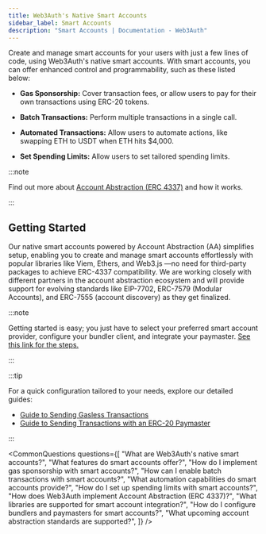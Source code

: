 ```yaml
---
title: Web3Auth's Native Smart Accounts​
sidebar_label: Smart Accounts
description: "Smart Accounts | Documentation - Web3Auth"
---
```



Create and manage smart accounts for your users with just a few lines of code, using Web3Auth's
native smart accounts. With smart accounts, you can offer enhanced control and programmability, such
as these listed below:

- **Gas Sponsorship:** Cover transaction fees, or allow users to pay for their own transactions
  using ERC-20 tokens.

- **Batch Transactions:** Perform multiple transactions in a single call.

- **Automated Transactions:** Allow users to automate actions, like swapping ETH to USDT when ETH
  hits $4,000.

- **Set Spending Limits:** Allow users to set tailored spending limits.

:::note

Find out more about
[Account Abstraction (ERC 4337)](https://blog.web3auth.io/an-ultimate-guide-to-web3-wallets-externally-owned-account-and-smart-contract-wallet/#introduction-to-eip-4337)
and how it works.

:::

## Getting Started

Our native smart accounts powered by Account Abstraction (AA) simplifies setup, enabling you to
create and manage smart accounts effortlessly with popular libraries like Viem, Ethers, and Web3.js
—no need for third-party packages to achieve ERC-4337 compatibility. We are working closely with
different partners in the account abstraction ecosystem and will provide support for evolving
standards like EIP-7702, ERC-7579 (Modular Accounts), and ERC-7555 (account discovery) as they get
finalized.

:::note

Getting started is easy; you just have to select your preferred smart account provider, configure
your bundler client, and integrate your paymaster. [See this link for the steps.](/sdk/web/react)

:::

:::tip

For a quick configuration tailored to your needs, explore our detailed guides:

- [Guide to Sending Gasless Transactions](/guides/sending-gasless-transaction)
- [Guide to Sending Transactions with an ERC-20 Paymaster](/guides/erc20-paymaster)

:::

<CommonQuestions
  questions={[
    "What are Web3Auth's native smart accounts?",
    "What features do smart accounts offer?",
    "How do I implement gas sponsorship with smart accounts?",
    "How can I enable batch transactions with smart accounts?",
    "What automation capabilities do smart accounts provide?",
    "How do I set up spending limits with smart accounts?",
    "How does Web3Auth implement Account Abstraction (ERC 4337)?",
    "What libraries are supported for smart account integration?",
    "How do I configure bundlers and paymasters for smart accounts?",
    "What upcoming account abstraction standards are supported?",
  ]}
/>
